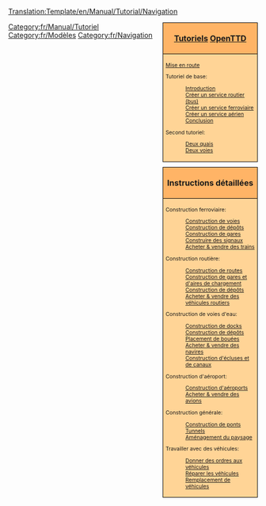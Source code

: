 <noinclude>[[Translation:Template/en/Manual/Tutorial/Navigation]]</noinclude><noinclude>
</noinclude>
<!--
NOTE:
Les aqueducs devraient aller sous 'ponts' (avec un lien depuis Construction d'écluses et de canaux), car les aqueducs sont en fait des ponts, mais pour les bateaux.

De possibles futurs tutoriels pas encore dans la liste:
- Gares multiples
--><div style="float:right; padding-left:12px; background:none;">
<div style="width:180px; border:1px solid #000000; background:#ffb466; padding:5px; -moz-border-radius-topleft:5px; -moz-border-radius-topright:5px; font-size: 12pt;">
<center><strong><font size="3">[[fr/Manual/Tutorial/Tutoriel|Tutoriels]] [[fr/Manual/Main Page|OpenTTD]]</font></strong></center>
</div>
<div style="width:180px;  border:1px solid black; border-top-width: 0px; background:#ffd496; padding:5px; font-size: 8pt;">
[[fr/Manual/Tutorial/Main Page|Mise en route]]

Tutoriel de base:
:[[fr/Manual/Tutorial/Tutoriel|Introduction]]
:[[fr/Manual/Tutorial/Bus|Créer un service routier (bus)]]
:[[fr/Manual/Tutorial/Trains|Créer un service ferroviaire]]
:[[fr/Manual/Tutorial/Avions|Créer un service aérien]]
:[[fr/Manual/Tutorial/Conclusion|Conclusion]]
Second tutoriel:
:[[fr/Manual/Tutorial/Deux Quais|Deux quais]]
:[[fr/Manual/Tutorial/Deux Voies|Deux voies]]

</div>

<div style="width:180px; border:1px solid #000000; background:#ffb466; padding:5px; font-size: 12pt; margin-top: 10px;">
<center><strong><font size="3">Instructions détaillées</font></strong></center>
</div>
<div style="width:180px;  border:1px solid black; border-top-width: 0px; background:#ffd496; padding:5px; -moz-border-radius-bottomleft:5px; -moz-border-radius-bottomright:8px; font-size: 8pt;">
<span style="font-weight:bold;">

Construction ferroviaire:
:[[fr/Construction voies|Construction de voies]]
:[[fr/Manual/Construction de dépôts|Construction de dépôts]]
:[[fr/Construction gares|Construction de gares]]
:[[fr/Manual/Construire des signaux|Construire des signaux]]
:[[fr/Manual/Acheter des trains|Acheter &amp; vendre des trains]]

Construction routière:
:[[fr/Construction routes|Construction de routes]]
:[[fr/Construction aires chargement|Construction de gares et d'aires de chargement]]
:[[fr/Construction dépôts routiers|Construction de dépôts]]
:[[fr/Achat véhicules routiers|Acheter &amp; vendre des véhicules routiers]]

Construction de voies d'eau:
:[[fr/Construction docks|Construction de docks]]
:[[fr/Construction dépôts maritimes|Construction de dépôts]]
:[[fr/Placement bouées|Placement de bouées]]
:[[fr/Achat bateaux|Acheter &amp; vendre des navires]]
:[[fr/Construction canaux|Construction d'écluses et de canaux]]

Construction d'aéroport:
:[[fr/Construire aeroports|Construction d'aéroports]]
:[[fr/Achat avions|Acheter &amp; vendre des avions]]

Construction générale:
:[[fr/Construction ponts|Construction de ponts]]
:[[fr/Manual/Tunnels|Tunnels]]
:[[fr/Amenagement paysage|Aménagement du paysage]]

Travailler avec des véhicules:
:[[fr/Donner ordres vehicule|Donner des ordres aux véhicules]]
:[[fr/Reparation|Réparer les véhicules]]
:[[fr/Remplacement vehicules|Remplacement de véhicules]]

</span>
</div>
</div><includeonly>[[Category:fr/Manual/Tutoriel]]</includeonly><noinclude>

[[Category:fr/Modèles]][[Category:fr/Navigation]]
</noinclude>